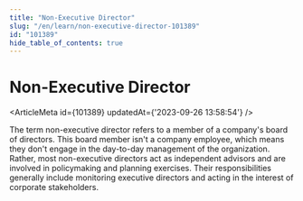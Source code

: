```yaml
---
title: "Non-Executive Director"
slug: "/en/learn/non-executive-director-101389"
id: "101389"
hide_table_of_contents: true
---
```



# Non-Executive Director

<ArticleMeta id={101389} updatedAt={'2023-09-26 13:58:54'} />
<div className='border-solid border-b border-t-0 my-4 border-[var(--ifm-color-gray-300)]' />

The term non-executive director refers to a member of a company's board of directors. This board member isn't a company employee, which means they don't engage in the day-to-day management of the organization. Rather, most non-executive directors act as independent advisors and are involved in policymaking and planning exercises. Their responsibilities generally include monitoring executive directors and acting in the interest of corporate stakeholders.
